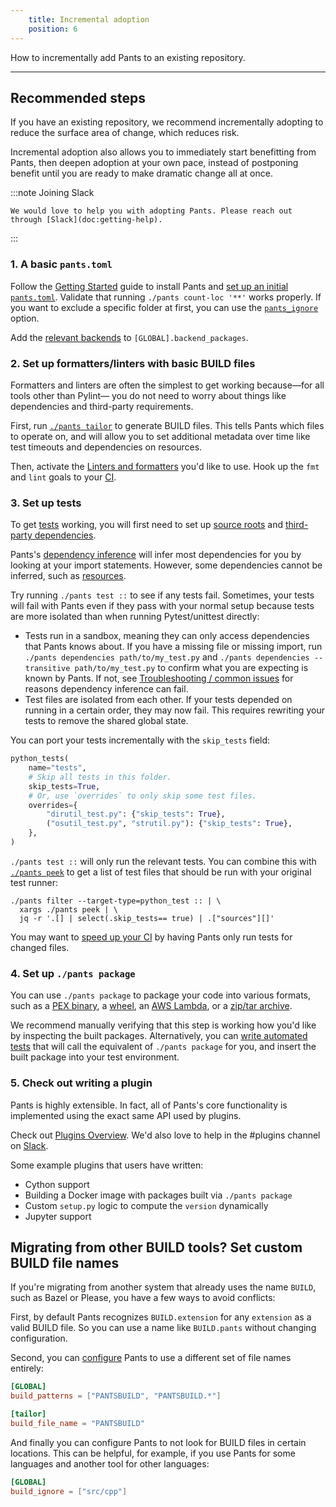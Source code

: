```yaml
---
    title: Incremental adoption
    position: 6
---
```



How to incrementally add Pants to an existing repository.

---

## Recommended steps
If you have an existing repository, we recommend incrementally adopting to reduce the surface area of change, which reduces risk.

Incremental adoption also allows you to immediately start benefitting from Pants, then deepen adoption at your own pace, instead of postponing benefit until you are ready to make dramatic change all at once.

:::note Joining Slack

    We would love to help you with adopting Pants. Please reach out through [Slack](doc:getting-help).

:::

### 1. A basic `pants.toml`

Follow the [Getting Started](doc:getting-started) guide to install Pants and [set up an initial `pants.toml`](doc:initial-configuration). Validate that running `./pants count-loc '**'` works properly. If you want to exclude a specific folder at first, you can use the [`pants_ignore`](https://www.pantsbuild.org/docs/reference-global#section-pants-ignore) option.

Add the [relevant backends](doc:enabling-backends) to `[GLOBAL].backend_packages`.

### 2. Set up formatters/linters with basic BUILD files

Formatters and linters are often the simplest to get working because—for all tools other than Pylint— you do not need to worry about things like dependencies and third-party requirements.

First, run [`./pants tailor`](doc:create-initial-build-files) to generate BUILD files. This tells Pants which files to operate on, and will allow you to set additional metadata over time like test timeouts and dependencies on resources.

Then, activate the [Linters and formatters](doc:python-linters-and-formatters) you'd like to use. Hook up the `fmt` and `lint` goals to your [CI](doc:using-pants-in-ci).

### 3. Set up tests

To get [tests](doc:python-test-goal) working, you will first need to set up [source roots](doc:source-roots) and [third-party dependencies](doc:python-third-party-dependencies).

Pants's [dependency inference](doc:targets) will infer most dependencies for you by looking at your import statements. However, some dependencies cannot be inferred, such as [resources](doc:assets).

Try running `./pants test ::` to see if any tests fail. Sometimes, your tests will fail with Pants even if they pass with your normal setup because tests are more isolated than when running Pytest/unittest directly:

* Tests run in a sandbox, meaning they can only access dependencies that Pants knows about. If you have a missing file or missing import, run `./pants dependencies path/to/my_test.py` and `./pants dependencies --transitive path/to/my_test.py` to confirm what you are expecting is known by Pants. If not, see [Troubleshooting / common issues](doc:troubleshooting) for reasons dependency inference can fail.
* Test files are isolated from each other. If your tests depended on running in a certain order, they may now fail. This requires rewriting your tests to remove the shared global state.

You can port your tests incrementally with the `skip_tests` field:
```python title="project/BUILD"
python_tests(
    name="tests",
    # Skip all tests in this folder.
    skip_tests=True,
    # Or, use `overrides` to only skip some test files.
    overrides={
        "dirutil_test.py": {"skip_tests": True},
        ("osutil_test.py", "strutil.py"): {"skip_tests": True},
    },
)
```

`./pants test ::` will only run the relevant tests. You can combine this with [`./pants peek`](doc:project-introspection) to get a list of test files that should be run with your original test runner:

```
./pants filter --target-type=python_test :: | \
  xargs ./pants peek | \
  jq -r '.[] | select(.skip_tests== true) | .["sources"][]'
```

You may want to [speed up your CI](doc:using-pants-in-ci) by having Pants only run tests for changed files.

### 4. Set up `./pants package`

You can use `./pants package` to package your code into various formats, such as a [PEX binary](doc:python-package-goal), a [wheel](doc:python-setup-py-goal), an [AWS Lambda](doc:awslambda-python), or a [zip/tar archive](doc:resources).

We recommend manually verifying that this step is working how you'd like by inspecting the built packages. Alternatively, you can [write automated tests](doc:python-test-goal) that will call the equivalent of `./pants package` for you, and insert the built package into your test environment.

### 5. Check out writing a plugin

Pants is highly extensible. In fact, all of Pants's core functionality is implemented using the exact same API used by plugins.

Check out [Plugins Overview](doc:plugins-overview). We'd also love to help in the #plugins channel on [Slack](doc:community).

Some example plugins that users have written:

* Cython support
* Building a Docker image with packages built via `./pants package`
* Custom `setup.py` logic to compute the `version` dynamically
* Jupyter support
## Migrating from other BUILD tools? Set custom BUILD file names
If you're migrating from another system that already uses the name `BUILD`, such as Bazel or Please, you have a few ways to avoid conflicts:

First, by default Pants recognizes `BUILD.extension` for any `extension` as a valid BUILD file. So you can use a name like `BUILD.pants` without changing configuration.

Second, you can [configure](doc:reference-global#section-build-patterns) Pants to use a different set of file names entirely:
```toml title="pants.toml"
[GLOBAL]
build_patterns = ["PANTSBUILD", "PANTSBUILD.*"]

[tailor]
build_file_name = "PANTSBUILD"
```

And finally you can configure Pants to not look for BUILD files in certain locations. This can be helpful, for example, if you use Pants for some languages and another tool for other languages:
```toml title="pants.toml"
[GLOBAL]
build_ignore = ["src/cpp"]
```